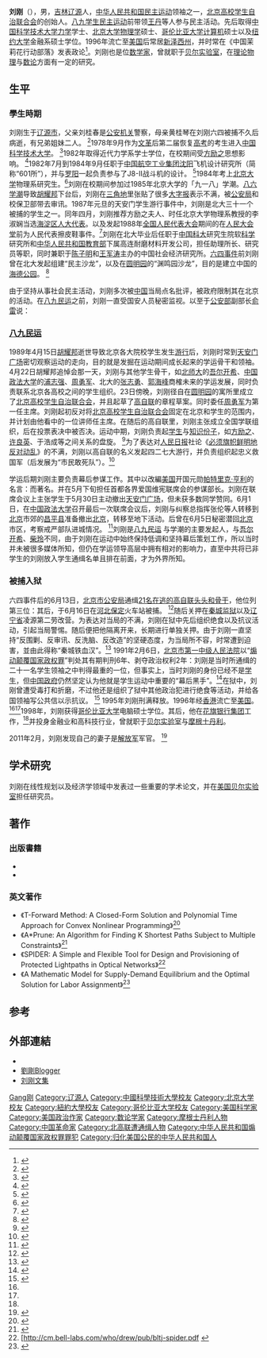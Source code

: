 {{Otheruses|other=名为刘刚的其他人物|刘刚}}
{{Infobox_Person
| name = 刘刚
| image = 
| box_width = 200px
| caption = 
| now = 
| period = 
| other_names = 秦城铁血汉
| party = 
| Sex = 男
| nationality = {{PRC}}（1961年-1996年）<br>{{USA}}（1996年-）
| residence = {{USA}}[[纽约|纽约]]
| place of birth = {{PRC}}[[吉林省|吉林省]][[辽源市|辽源市]]
| date of birth = {{Birth date and age|1961|1|30}}
| educate = * {{CHN}}[[中国科学技术大学|中国科学技术大学]]近代力學系學士
* {{CHN}}[[北京大学|北京大学]]物理学系硕士
* {{USA}}[[哥倫比亞大学|哥倫比亞大学]]計算機系硕士
* {{USA}}[[纽约大学|纽约大学]]金融系硕士
| past = * [[北京高校学生自治联合会|北京高校学生自治联合会]]创始人 1989年
* 首都各界聯席會議參謀部長 1989年
* [[北京大学|北京大学]]民主沙龙召集人 1988年－1989年
* 渊鸣园沙龙召集人 1989年
* [[秦城监狱|秦城监狱]]刊物《劲草》主编 1989年7月－1991年
* 赵紫阳海外治丧委员会召集人 2005年
* 天鹅绒革命总指挥 2005年
* [[中国茉莉花革命|中国茉莉花革命]]发起人之一 2011年－
* [[美国|美国]][[花旗集团|花旗集团]]高级金融分析师
* [[美国|美国]][[贝尔实验室|贝尔实验室]]研究员
| work = 
| award = 
}}

'''刘刚'''（{{bd|1961年|1月30日|catIdx=Liu刘}}），男，[[吉林省|吉林]][[辽源市|辽源]]人，[[中华人民共和国民主运动|中华人民共和国民主运动]]领袖之一，[[北京高校学生自治联合会|北京高校学生自治联合会]]的创始人。[[八九学生民主运动|八九学生民主运动]]前带领[[王丹|王丹]]等人参与民主活动。先后取得[[中国科学技术大学|中国科学技术大学]][[力学|力学]]学士、[[北京大学|北京大学]][[物理学|物理学]]硕士、[[哥伦比亚大学|哥伦比亚大学]][[计算机|计算机]]硕士以及[[纽约大学|纽约大学]]金融系硕士学位。1996年流亡至[[美国|美国]]后常居[[新泽西州|新泽西州]]，并时常在《中国茉莉花行动部落》发表政论<ref>{{Cite web |url=http://jasmine-action.blogspot.com/ |title=中国茉莉花行动部落 |accessdate=2014-03-24 |archive-date=2020-12-19 |archive-url=https://web.archive.org/web/20201219221606/https://jasmine-action.blogspot.com/ |dead-url=no }}</ref>。刘刚也是位[[数学家|数学家]]，曾就职于[[贝尔实验室|贝尔实验室]]，在[[理论物理|理论物理]]与[[数论|数论]]方面有一定的研究。

== 生平 ==
=== 學生時期 ===
刘刚生于[[辽源市|辽源市]]，父亲刘桂春是[[公安机关|公安机关]]警察，母亲黄桂琴在刘刚六四被捕不久后病逝，有兄弟姐妹二人。 <ref name="刘刚家庭公开信">{{cite web|url=http://beijingspring.com/bj2/1996/170/2003127211323.htm|title=刘刚父亲致公安局的公开信|publisher=北京之春|accessdate=2014-04-01|archive-date=2019-09-17|archive-url=https://web.archive.org/web/20190917085610/http://beijingspring.com/bj2/1996/170/2003127211323.htm|dead-url=no}}</ref>1978年9月作为[[文革|文革]]后第二届恢复[[高考|高考]]的考生进入[[中国科学技术大学|中国科学技术大学]]。 <ref name="高考回忆">{{cite web|url=http://jasmine-action.blogspot.com/2012/07/blog-post_4662.html|title=献给老蝎子：不是我刘刚高产，而是中国高产刘刚|publisher=中国茉莉花行动部落|accessdate=2014-04-01|archive-date=2020-01-08|archive-url=https://web.archive.org/web/20200108121749/http://jasmine-action.blogspot.com/2012/07/blog-post_4662.html|dead-url=no}}</ref>1982年取得近代力学系学士学位，在校期间受[[方励之|方励之]]思想影响。 <ref name="中国茉莉花行动部落">{{cite web|url=http://www.jasmine-action.blogspot.com/2012/07/blog-post_4549.html|title=东北虎下山--说说我上大学时的倒买倒卖故事|publisher=中国茉莉花行动部落|accessdate=2014-03-24|archive-date=2020-01-08|archive-url=https://web.archive.org/web/20200108120940/http://jasmine-action.blogspot.com/2012/07/blog-post_4549.html|dead-url=no}}</ref>1982年7月到1984年9月任职于[[中国航空工业集团|中国航空工业集团]][[沈阳|沈阳]]飞机设计研究所（简称“601所”），并与[[罗阳|罗阳]]一起负责参与了J8-II战斗机的设计。 <ref name="旧文存档">{{cite web|url=http://jasmine-action.blogspot.com/2013/12/601.html|title=我来告诉你沉飞601所战机研发水平|publisher=中国茉莉花行动部落|accessdate=2014-04-01|archive-date=2018-07-10|archive-url=https://web.archive.org/web/20180710195858/http://jasmine-action.blogspot.com/2013/12/601.html|dead-url=no}}</ref>1984年考上[[北京大学|北京大学]]物理系研究生。<ref name="64memo">{{cite web|url=http://www.64memo.com/b5/14598.htm|title=六四人物志刘刚|publisher=六四档案|language=Zh-hant|accessdate=2014-03-24|archive-date=2014-04-07|archive-url=https://web.archive.org/web/20140407075302/http://www.64memo.com/b5/14598.htm|dead-url=yes}}</ref>刘刚在校期间参加过1985年北京大学的「九一八」学潮。[[八六学潮|八六学潮]]导致[[胡耀邦|胡耀邦]]下台后，刘刚在[[三角地_(北京大学)|三角地]]里张贴了很多[[大字报|大字报]]表示不满，被[[公安局|公安局]]和校保卫部带去审讯。1987年元旦的天安门学生游行事件中，刘刚是北大三十一个被捕的学生之一。同年四月，刘刚推荐方励之夫人、时任北京大学物理系教授的李淑娴当选[[海淀区|海淀区]][[人大代表|人大代表]]。以及发起1988年[[全国人民代表大会|全国人民代表大会]]期间的在[[人民大会堂|人民大会堂]]前为人民代表擦皮鞋事件。<ref name="对话刘刚">{{cite web|url=http://blog.boxun.com/hero/huping/50_1.shtml|title=刘刚—胡平对话录|publisher=独立中文笔会|accessdate=2014-04-01|archive-date=2019-08-28|archive-url=https://web.archive.org/web/20190828161508/https://blog.boxun.com/hero/huping/50_1.shtml|dead-url=no}}</ref>刘刚在北大毕业后任职于[[中国科大|中国科大]]研究生院软[[科学|科学]]研究所和[[中华人民共和国教育部|中华人民共和国教育部]]下属高连耐磨材料开发公司，担任助理所长、研究员等职，同时兼职于[[陈子明|陈子明]]和[[王军涛|王军涛]]主办的中国社会经济研究所。[[六四事件|六四事件]]前刘刚曾在北大发起组建“民主沙龙”，以及在[[圆明园|圆明园]]的“渊鸣园沙龙”，目的是建立中国的[[海德公园|海德公园]]。 <ref name="刘刚回忆">{{cite web|url=http://jasmine-action.blogspot.com/2012/07/blog-post_23.html|title=关于王丹的民主沙龙发起人及王军涛的中国茉莉花革命发起人的来龙去脉|publisher=中国茉莉花行动部落|accessdate=2014-03-24|archive-date=2020-01-05|archive-url=https://web.archive.org/web/20200105055413/http://jasmine-action.blogspot.com/2012/07/blog-post_23.html|dead-url=no}}</ref>

由于坚持从事社会民主活动，刘刚多次被[[中国|中国]]当局点名批评，被政府限制其在北京的活动。在[[八九民运|八九民运]]之前，刘刚一直受国安人员秘密监视。以至于[[公安部|公安部]]副部长[[俞雷|俞雷]]说：{{quote|“刘刚在北京，我们公安部门无法保障北京的安定团结。”<ref>{{Cite web |url=http://gongwt.com/ |title=view.php?p=168088 共舞台 |accessdate=2014-04-01 |archive-date=2020-10-28 |archive-url=https://web.archive.org/web/20201028112419/http://gongwt.com/ |dead-url=no }}</ref>}}

=== [[八九民运|八九民运]] ===
1989年4月15日[[胡耀邦|胡耀邦]]逝世导致北京各大院校学生发生[[游行|游行]]后，刘刚时常到[[天安门广场|天安门广场]]密切观察运动的走向，目的就是发掘在运动期间成长起来的学运骨干和领袖。4月22日胡耀邦追悼会那一天，刘刚与其他学生骨干，如[[北师大|北师大]]的[[吾尔开希|吾尔开希]]、[[中国政法大学|中国政法大学]]的[[浦志强|浦志强]]、[[周勇军|周勇军]]、北大的[[张志勇|张志勇]]、[[郭海峰|郭海峰]]商榷未来的学运发展，同时负责联系北京各高校之间的学生组织。23日傍晚，刘刚径自在[[圆明园|圆明园]]的寓所里成立了[[北京高校学生自治联合会|北京高校学生自治联合会]]，并且起草了[[高自联|高自联]]的章程草案。同时委任[[周勇军|周勇军]]为第一任主席。刘刚起初反对将[[北京高校学生自治联合会|北京高校学生自治联合会]]固定在北京和学生的范围内，并计划由他看中的一位讲师任主席。在随后的高自联里，刘刚主张成立全国学联组织，后在投票表决中被否决。运动中期，刘刚负责起[[学生|学生]]与[[知识份子|知识份子]]，如[[方励之|方励之]]、[[许良英|许良英]]、于浩成等之间关系的盘旋。 <ref name="学运组织">{{cite web|url=http://64memo.com/b5/15203.htm|title=一九八九年“高自联”成立的前前后后|publisher=六四档案|accessdate=2014-04-02|archive-date=2015-01-26|archive-url=https://web.archive.org/web/20150126023047/http://64memo.com/b5/15203.htm|dead-url=no}}</ref>为了表达对[[人民日报|人民日报]]社论《[[必须旗帜鲜明地反对动乱|必须旗帜鲜明地反对动乱]]》的不满，刘刚以高自联的名义发起四二七大游行，并负责组织起忠义救国军（后发展为“市民敢死队”）。<ref name="北京民运">{{cite web|url=http://jasmine-action.blogspot.com/2011/04/1989.html|title=1989天安门纪事|publisher=中国茉莉花行动部落|accessdate=2014-04-02|archive-date=2019-12-28|archive-url=https://web.archive.org/web/20191228205740/http://jasmine-action.blogspot.com/2011/04/1989.html|dead-url=no}}</ref>

学运后期刘刚主要负责幕后参谋工作。其中以改編[[美国|美国]]开国元勋[[帕特里克·亨利|帕特里克·亨利]]的名言：{{quote|“不民主，毋宁死。”<ref>[ http://www.64memo.com/Album/5/0322.jpg {{Wayback|url=http://www.64memo.com/Album/5/0322.jpg |date=20140312012952 }} 六四档案]</ref>}}而著名。并在5月下旬担任首都各界爱国维宪联席会的参谋部长。刘刚在联席会议上主张学生于5月30日主动撤出[[天安门广场|天安门广场]]，但未获多数同学赞同。6月1日，在[[中国政法大学|中国政法大学]]召开最后一次联席会议后，刘刚与纠察总指挥张伦等人转移到[[北京|北京]]市郊的[[昌平县|昌平县]]准备撤出[[北京|北京]]，转移至地下活动。后曾在6月5日秘密潜回[[北京|北京]]市区，考察戒严部队进城情况。 <ref name="六月四日">{{cite web|url=http://bjzc.org/swf/193-92.swf/2011/04/1989.html|title=王军涛：刘刚自传体小说《天安门，路在何方？》前言|publisher=北京之春}}{{dead link|date=2017年11月 |bot=InternetArchiveBot |fix-attempted=yes }}</ref>刘刚是[[八九民运|八九民运]] 与学潮的主要发起人，与[[吾尔开希|吾尔开希]]、[[柴玲|柴玲]]不同，由于刘刚在运动中始终保持低调和坚持幕后策划工作，所以当时并未被很多媒体所知，但仍在学运领导高层中拥有​​相对的影响力，直至中共将已非学生的刘刚放入学生通缉名单且排在前面，才为外界所知。

=== 被捕入狱 ===

六四事件后的6月13日，[[北京市公安局|北京市公安局]]通缉[[六四事件期間的持不同政見者#正式发布|21名在逃的高自联头头和骨干]]，他位列第三位：{{quote|“刘刚，男，二十八岁，吉林省辽源市人，原北京大学物理系研究生，现无业。身高一百六十五公分左右，方脸，络腮胡，鬓角较长，东北口音。”<ref>[http ://www.64memo.com/b5/14616.htm {{Wayback|url=http://www.64memo.com/b5/14616.htm |date=20200511054546 }} 六四档案</ref>}}其后，于6月16日在[[河北|河北]][[保定|保定]]火车站被捕。 <ref name="voa">{{cite web|url=http://www1.voanews.com/chinese/news/a-21-w2009-06-03-voa69-61401672.html|title=民运领袖六四叱咤风云今在何方|publisher=美国之音中文网|accessdate=2010-04-30|archive-url=https://web.archive.org/web/20100603211201/http://www1.voanews.com/chinese/news/a-21-w2009-06-03-voa69-61401672.html|archive-date=2010-06-03|dead-url=yes}}</ref>随后关押在[[秦城监狱|秦城监狱]]以及[[辽宁省|辽宁省]]凌源第二劳改营。为表达对当局的不满，刘刚在狱中先后组织绝食以及抗议活动，引起当局警惕。随后便把他隔离开来，长期进行单独关押。由于刘刚一直坚持“反围剿、反审讯、反洗脑、反改造”的坚硬态度，为当局所不容，时常遭到迫害，並由此得称“秦城铁血汉”。<ref name="“秦城鐵血漢”劉剛回憶錄連載">{{cite web|url=http://www.64memo.com/b5/7947.htm|title=“秦城鐵血漢”劉剛回憶錄連載|publisher=劉剛|accessdate=1991-02-07|archive-date=2019-08-08|archive-url=https://web.archive.org/web/20190808005420/http://www.64memo.com/b5/7947.htm|dead-url=no}}</ref>
1991年2月6日，[[北京市第一中级人民法院|北京市第一中级人民法院]]以“[[煽动颠覆国家政权罪|煽动颠覆国家政权罪]]”判处其有期判刑6年、剥夺政治权利2年：{{quote|“经法庭调查，确认[[陈子明|陈子明]]、[[王军涛|王军涛]]，刘刚，[[陈小平|陈小平]]四名被告人在一九八九年北京发生动乱、暴乱期间，有的纠集和利用非法组织，抗拒、破坏国家法律、法令的实施，进行了一系列阴谋颠覆政府的活动；有的采取各种手段在群众中公开大肆煽动颠覆人民政权和社会主义制度。”<ref>{{Cite web |url=http://www.64memo.com/b5/7411.htm |title=六四档案 |accessdate=2014-05-29 |archive-date=2016-03-04 |archive-url=https://web.archive.org/web/20160304133940/http://www.64memo.com/b5/7411.htm |dead-url=no }}</ref>}}刘刚是当时所通缉的二十一名学生领袖之中判得最重的一位，但事实上，当时刘刚的身份已经不是[[学生|学生]]，但[[中国政府|中国政府]]仍然坚定认为他就是学生运动中重要的“幕后黑手”。<ref name="北京審劉剛 氣氛緊張">{{cite web|url=http://www.64memo.com/b5/7407.htm|title=北京審劉剛 氣氛緊張|publisher=美聯社|accessdate=1991-02-07|archive-date=2016-03-04|archive-url=https://web.archive.org/web/20160304102622/http://www.64memo.com/b5/7407.htm|dead-url=no}}</ref>在狱中，刘刚曾遭受毒打和折磨，不过他还是组织了狱中其他政治犯进行绝食等活动，并给各国领袖写公共信以示抗议。 <ref name="et">{{cite web|url=http://www.epochtimes.com/gb/5/5/29/n937147.htm|title=六四事件三号通缉犯谈民运历程|publisher=大纪元|accessdate=2010-04-30|archive-date=2019-07-29|archive-url=https://web.archive.org/web/20190729213154/http://www.epochtimes.com/gb/5/5/29/n937147.htm|dead-url=no}}</ref>
1995年刘刚刑满释放。1996年经[[香港|香港]]流亡至[[美国|美国]]。 <ref name="voa" /><ref name="et" />1998年，刘刚获得[[哥伦比亚大学|哥伦比亚大学]]电脑硕士学位。其后，他在[[花旗银行集团|花旗银行集团]]工作，<ref name="voa" />并投身金融业和高科技行业，曾就职于[[贝尔实验室|贝尔实验室]]与[[摩根士丹利|摩根士丹利]]。

2011年2月，刘刚发现自己的妻子是[[中国人民解放军|解放军]]军官。 <ref>{{Cite web |url=http://www.rfa.org/cantonese/features/kaleidoscope/feature_liu_gang-02092011103727.html |title=存档副本 |accessdate=2011-12-25 |archive-date=2020-11-19 |archive-url=https://web.archive.org/web/20201119175609/https://www.rfa.org/cantonese/features/kaleidoscope/feature_liu_gang-02092011103727.html |dead-url=no }}</ref>

==学术研究==
刘刚在线性规划以及经济学领域中发表过一些重要的学术论文，并在[[美国|美国]][[贝尔实验室|贝尔实验室]]担任研究员。
== 著作 ==
===出版書籍===
* {{cite book|title=《中共政權解剖》|url=http://books.google.com/books?id=ZXEmAAAAMAAJ&q=%E5%8A%89%E5%89%9B&dq=%E5%8A%89%E5%89%9B&hl=en&sa=X&ei=OB87U4C3JeXIsASKkICoBQ&ved=0CCoQ6AEwADgK|year=2007年|publisher=自由出版社|access-date=2014-04-01|archive-date=2015-03-21|archive-url=https://web.archive.org/web/20150321060908/http://books.google.com/books?id=ZXEmAAAAMAAJ&q=%E5%8A%89%E5%89%9B&dq=%E5%8A%89%E5%89%9B&hl=en&sa=X&ei=OB87U4C3JeXIsASKkICoBQ&ved=0CCoQ6AEwADgK|dead-url=no}}
* {{cite book|title=《天安門，路在何方？》（秦城鐵血漢紀念六四文選）|url=http://books.google.com/books?isbn=0971893411 |year=2009年|publisher=英華出版社|isbn=978-097-1893-41-2}}
===英文著作===
*《T-Forward Method: A Closed-Form Solution and Polynomial Time Approach for Convex Nonlinear Programming》<ref>{{Cite web |url=http://article.sapub.org/pdf/10.5923.j.algorithms.20140301.01.pdf |title=存档副本 |accessdate=2014-04-01 |archive-date=2014-04-07 |archive-url=https://web.archive.org/web/20140407100903/http://article.sapub.org/pdf/10.5923.j.algorithms.20140301.01.pdf |dead-url=no }}</ref>
*《A*Prune: An Algorithm for Finding K Shortest Paths Subject to Multiple Constraints》<ref>{{Cite web |url=http://citeseerx.ist.psu.edu/viewdoc/download?doi=10.1.1.20.8011&rep=rep1&type=pdf |title=存档副本 |accessdate=2014-04-01 |archive-date=2016-03-05 |archive-url=https://web.archive.org/web/20160305193235/http://citeseerx.ist.psu.edu/viewdoc/download?doi=10.1.1.20.8011&rep=rep1&type=pdf |dead-url=no }}</ref>
*《SPIDER: A Simple and Flexible Tool for Design and Provisioning of Protected Lightpaths in Optical Networks》<ref>[http://cm.bell-labs.com/who/drew/pub/bltj-spider.pdf {{Wayback|url=http://cm.bell-labs.com/who/drew/pub/bltj-spider.pdf |date=20070204155044 }}</ref>
*《A Mathematic Model for Supply-Demand Equilibrium and the Optimal Solution for Labor Assignment》<ref>{{Cite web |url=http://article.sapub.org/pdf/10.5923.j.economics.20140402.01.pdf |title=存档副本 |accessdate=2014-05-29 |archive-date=2014-05-30 |archive-url=https://web.archive.org/web/20140530021516/http://article.sapub.org/pdf/10.5923.j.economics.20140402.01.pdf |dead-url=no }}</ref>

== 参考 ==
{{Wikisource|北京市公安局搜捕“高自联”在逃分子通缉令}}
{{Reflist|2}}

== 外部連結 ==
{{Commons category|Liu, Gang}}
* {{twitter|LiuGang8964}}
* [http://jasmine-action.blogspot.com/ 劉剛Blogger] {{Wayback|url=http://jasmine-action.blogspot.com/ |date=20201219221606 }}
* [http://www.duping.net/XHC/author.php?set&auid=12600/ 刘刚文集] {{Wayback|url=http://www.duping.net/XHC/author.php?set&auid=12600%2F |date=20220331123619 }}

{{六四事件}}

{{Authority control}}
{{DEFAULTSORT:Liu刘}}
[[Category:刘姓|Gang刚]]
[[Category:辽源人|Category:辽源人]]
[[Category:中國科學技術大學校友|Category:中國科學技術大學校友]]
[[Category:北京大学校友|Category:北京大学校友]]
[[Category:紐約大學校友|Category:紐約大學校友]]
[[Category:哥伦比亚大学校友|Category:哥伦比亚大学校友]]
[[Category:美国科学家|Category:美国科学家]]
[[Category:美国政治作家|Category:美国政治作家]]
[[Category:数论学家|Category:数论学家]]
[[Category:摩根士丹利人物|Category:摩根士丹利人物]]
[[Category:中国革命家|Category:中国革命家]]
[[Category:北高联遭通缉人物|Category:北高联遭通缉人物]]
[[Category:中华人民共和国煽动颠覆国家政权罪罪犯|Category:中华人民共和国煽动颠覆国家政权罪罪犯]]
[[Category:归化美国公民的中华人民共和国人|Category:归化美国公民的中华人民共和国人]]